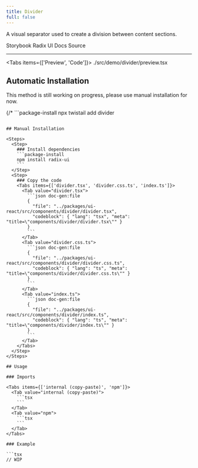```yaml
---
title: Divider
full: false
---
```


A visual separator used to create a division between content sections.

<Badges>
  <BadgeLink href="https://storybook.twistail.com/?path=/docs/base-components-divider--default" external>
    Storybook
  </BadgeLink>
  <BadgeLink href="https://www.radix-ui.com/primitives/docs/utilities/slot" external>
    Radix UI Docs
  </BadgeLink>
  <BadgeLink href="https://github.com/riipandi/twistail/tree/main/packages/ui-react/src/components/divider" external>
    Source
  </BadgeLink>
</Badges>

---


<Tabs items={['Preview', 'Code']}>
  <Tab value="Preview" className="rounded-b-xl flex min-h-44 flex-wrap items-center justify-center gap-4 py-20 not-prose">
    <Demo />
  </Tab>
  <Tab value="Code">
    <include cwd lang="tsx">./src/demo/divider/preview.tsx</include>
  </Tab>
</Tabs>

## Automatic Installation

<Callout type='warn'>
  This method is still working on progress, please use manual installation for now.
</Callout>

{/* ```package-install
npx twistail add divider
``` */}

## Manual Installation

<Steps>
  <Step>
    ### Install dependencies
    ```package-install
    npm install radix-ui
    ```
  </Step>
  <Step>
    ### Copy the code
    <Tabs items={['divider.tsx', 'divider.css.ts', 'index.ts']}>
      <Tab value="divider.tsx">
        ```json doc-gen:file
        {
          "file": "../packages/ui-react/src/components/divider/divider.tsx",
          "codeblock": { "lang": "tsx", "meta": "title=\"components/divider/divider.tsx\"" }
        }
        ```
      </Tab>
      <Tab value="divider.css.ts">
        ```json doc-gen:file
        {
          "file": "../packages/ui-react/src/components/divider/divider.css.ts",
          "codeblock": { "lang": "ts", "meta": "title=\"components/divider/divider.css.ts\"" }
        }
        ```
      </Tab>
      <Tab value="index.ts">
        ```json doc-gen:file
        {
          "file": "../packages/ui-react/src/components/divider/index.ts",
          "codeblock": { "lang": "ts", "meta": "title=\"components/divider/index.ts\"" }
        }
        ```
      </Tab>
    </Tabs>
  </Step>
</Steps>

## Usage

### Imports

<Tabs items={['internal (copy-paste)', 'npm']}>
  <Tab value="internal (copy-paste)">
    ```tsx
    ```
  </Tab>
  <Tab value="npm">
    ```tsx
    ```
  </Tab>
</Tabs>

### Example

```tsx
// WIP
```
